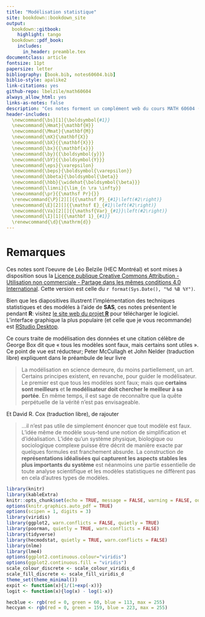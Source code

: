 ```yaml
---
title: "Modélisation statistique"
site: bookdown::bookdown_site
output:
  bookdown::gitbook:
    highlight: tango
  bookdown::pdf_book:
    includes:
      in_header: preamble.tex
documentclass: article
fontsize: 11pt
papersize: letter
bibliography: [book.bib, notes60604.bib]
biblio-style: apalike2
link-citations: yes
github-repo: lbelzile/math60604
always_allow_html: yes
links-as-notes: false
description: "Ces notes forment un complément web du cours MATH 60604 (Modélisation statistique) offert à la M.Sc. en gestion (science des données et analytique d'affaires) à HEC Montréal."
header-includes:
  \newcommand{\bs}[1]{\boldsymbol{#1}}
  \newcommand{\Hmat}{\mathbf{H}}
  \newcommand{\Mmat}{\mathbf{M}}
  \newcommand{\mX}{\mathbf{X}}
  \newcommand{\bX}{{\mathbf{X}}}
  \newcommand{\bx}{{\mathbf{x}}}
  \newcommand{\by}{{\boldsymbol{y}}}
  \newcommand{\bY}{{\boldsymbol{Y}}}
  \newcommand{\eps}{\varepsilon}
  \newcommand{\beps}{\boldsymbol{\varepsilon}}
  \newcommand{\bbeta}{\boldsymbol{\beta}}
  \newcommand{\hbb}{\widehat{\boldsymbol{\beta}}}
  \newcommand{\limni}{\lim_{n \ra \infty}}
  \newcommand{\pr}{{\mathsf Pr}{}}
  \renewcommand{\P}[2][]{{\mathsf P}_{#1}\left(#2\right)}
  \newcommand{\E}[2][]{{\mathsf E}_{#1}\left(#2\right)}
  \newcommand{\Va}[2][]{{\mathsf{Var}_{#1}}\left(#2\right)}
  \newcommand{\I}[1]{{\mathbf 1}_{#1}}
  \renewcommand{\d}{\mathrm{d}}
---
```



# Remarques {-}

Ces notes sont l'oeuvre de Léo Belzile (HEC Montréal) et sont mises à disposition sous la [Licence publique Creative Commons Attribution - Utilisation non commerciale - Partage dans les mêmes conditions 4.0 International](https://creativecommons.org/licenses/by-nc-sa/4.0/legalcode.fr). Cette version est celle du `r format(Sys.Date(), "%d %B %Y")`.

Bien que les diapositives illustrent l'implémentation des techniques statistiques et des modèles à l'aide de **SAS**, ces notes présentent le pendant  **R**: visitez [le site web du projet **R**](https://cran.r-project.org/) pour télécharger le logiciel. L'interface graphique la plus populaire (et celle que je vous recommande) est [RStudio Desktop](https://www.rstudio.com/products/rstudio/download/).


Ce cours traite de modélisation des données et une citation célèbre de George Box dit que « tous les modèles sont faux, mais certains sont utiles ». Ce point de vue est réducteur; Peter McCullagh et John Nelder (traduction libre) expliquent dans le préambule de leur livre

> La modélisation en science demeure, du moins partiellement, un art. Certains principes existent, en revanche, pour guider le modélisateur. Le premier est que tous les modèles sont faux; mais que **certains sont meilleurs** et **le modélisateur doit chercher le meilleur à sa portée**. En même temps, il est sage de reconnaître que la quête perpétuelle de la vérité n’est pas envisageable.

Et David R. Cox (traduction libre), de rajouter

> ...il n’est pas utile de simplement énoncer que tout modèle est faux. L’idée même de modèle sous-tend une notion de simplification et d’idéalisation. L’idée qu’un système physique, biologique ou sociologique complexe puisse être décrit de manière exacte par quelques formules est franchement absurde. La construction de **représentations idéalisées qui capturent les aspects stables les plus importants du système** est néanmoins une partie essentielle de toute analyse scientifique et les modèles statistiques ne diffèrent pas en cela d’autres types de modèles.








```r
library(knitr)
library(kableExtra)
knitr::opts_chunk$set(echo = TRUE, message = FALSE, warning = FALSE, out.width = '70%', fig.align = 'center')
options(knitr.graphics.auto_pdf = TRUE)
options(scipen = 1, digits = 3)
library(viridis)
library(ggplot2, warn.conflicts = FALSE, quietly = TRUE)
library(poorman, quietly = TRUE, warn.conflicts = FALSE)
library(tidyverse)
library(hecmodstat, quietly = TRUE, warn.conflicts = FALSE)
library(nlme)
library(lme4)
options(ggplot2.continuous.colour="viridis")
options(ggplot2.continuous.fill = "viridis")
scale_colour_discrete <- scale_colour_viridis_d
scale_fill_discrete <- scale_fill_viridis_d
theme_set(theme_minimal())
expit <- function(x){1/(1+exp(-x))}
logit <- function(x){log(x) - log(1-x)}

hecblue <- rgb(red = 0, green = 60, blue = 113, max = 255)
heccyan <- rgb(red = 0, green = 159, blue = 223, max = 255)
```
